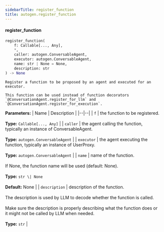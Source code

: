 ```yaml
---
sidebarTitle: register_function
title: autogen.register_function
---
```


<code class="doc-symbol doc-symbol-heading doc-symbol-function"></code>
#### register_function
<a href="#autogen..register_function" class="headerlink" title="Permanent link"></a>

```python
register_function(
    f: Callable[..., Any],
    *,
    caller: autogen.ConversableAgent,
    executor: autogen.ConversableAgent,
    name: str | None = None,
    description: str
) -> None
```

    Register a function to be proposed by an agent and executed for an executor.
    
    This function can be used instead of function decorators `@ConversationAgent.register_for_llm` and
    `@ConversationAgent.register_for_execution`.

<b>Parameters:</b>
| Name | Description |
|--|--|
| `f` | the function to be registered.<br/><br/>**Type:** `Callable[..., Any]` |
| `caller` | the agent calling the function, typically an instance of ConversableAgent.<br/><br/>**Type:** `autogen.ConversableAgent` |
| `executor` | the agent executing the function, typically an instance of UserProxy.<br/><br/>**Type:** `autogen.ConversableAgent` |
| `name` | name of the function.<br/><br/>If None, the function name will be used (default: None).<br/><br/>**Type:** `str \| None`<br/><br/>**Default:** None |
| `description` | description of the function.<br/><br/>The description is used by LLM to decode whether the function is called.<br/><br/>Make sure the description is properly describing what the function does or it might not be called by LLM when needed.<br/><br/>**Type:** `str` |

<br />